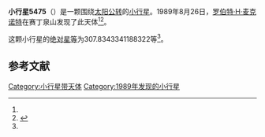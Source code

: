 {{Infobox planet
| bgcolour = #FFFFC0
| name = 5475 Hanskennedy
| symbol = 
| image = 
| caption = 
| discovery = yes
| discovery_ref = 
| discoverer = [[罗伯特·H·麦克诺特|罗伯特·H·麦克诺特]]
| discovery_site = [[赛丁泉山|赛丁泉山]] 
| discovered = 1989年8月26日
| designations = yes
| mp_name = 
| named_after = 
| alt_names = 
| mp_category = [[主带内小行星|主带内小行星]]
| orbit_ref = <ref name="a">[http://ssd.jpl.nasa.gov/sbdb.cgi?sstr=5475 5475 Hanskennedy] {{Wayback|url=http://ssd.jpl.nasa.gov/sbdb.cgi?sstr=5475 |date=20140922093521 }}，小行星數據庫瀏覽器（JPL Small-Body Database Browser）－[[美国国家航空航天局|美国国家航空航天局]]喷气推进实验室</ref>
| epoch = 2456400.5 (2013年4月18日更新)
| aphelion = {{convert|2.148613901665068|AU|km|3|abbr=on|lk=out}}
| perihelion = {{convert|1.687642555921866|AU|km|3|abbr=on}}
| semimajor = {{convert|1.918128228793467|AU|km|3|abbr=on}}
| eccentricity = 0.120161765
| period = 970.3197745 [[日|日]]<br />2.66[[儒略年|儒略年]]
| avg_speed = 
| inclination = 24.15185148703149
| asc_node = 107.9414512651326
| mean_anomaly = 
| arg_peri = 307.8343341188322
| satellites = 
| physical_characteristics = yes
| dimensions = 
| mass = 
| density = 
| surface_grav = 
| escape_velocity = 
| sidereal_day = 
| axial_tilt = 
| pole_ecliptic_lat = 
| pole_ecliptic_lon = 
| albedo = 
| temperatures= 
| temp_name1 = 
| mean_temp_1 = 
| max_temp_1 = 
| temp_name2 = 
| max_temp_2 = 
| spectral_type = 
| abs_magnitude = 307.8343341188322
}}

'''小行星5475'''（{{lang-en|5475 Hanskennedy}}）是一颗围绕[[太阳|太阳]][[公转|公转]]的[[小行星|小行星]]。1989年8月26日，[[罗伯特·H·麦克诺特|罗伯特·H·麦克诺特]]在赛丁泉山发现了此天体<ref name="a" /><ref>{{cite news|title=小行星列表|url=http://cfa-www.harvard.edu/iau/lists/NumberedMPs.txt|accessdate=2013-07-08|newspaper=哈佛大学|archive-date=2008-05-17|archive-url=https://web.archive.org/web/20080517010638/http://cfa-www.harvard.edu/iau/lists/NumberedMPs.txt|dead-url=no}}</ref>。

这颗小行星的[[绝对星等|绝对星等]]为307.8343341188322等<ref name="a" />。

==参考文献==
{{reflist}}
{{Minor Planet Number|[[小行星5474|小行星5474]]|[[小行星5476|小行星5476]]}}

{{小天体}}

[[Category:小行星带天体|Category:小行星带天体]]
[[Category:1989年发现的小行星|Category:1989年发现的小行星]]

{{asteroid-stub}}